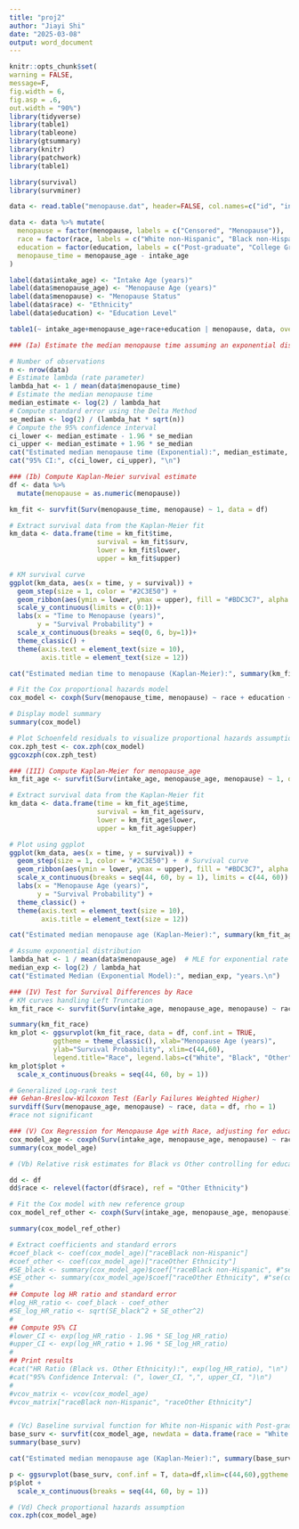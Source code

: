 ```yaml
---
title: "proj2"
author: "Jiayi Shi"
date: "2025-03-08"
output: word_document
---
```


```r
knitr::opts_chunk$set(
warning = FALSE,
message=F,
fig.width = 6,
fig.asp = .6,
out.width = "90%")
library(tidyverse)
library(table1)
library(tableone)
library(gtsummary)
library(knitr)
library(patchwork)
library(table1)
```

```r
library(survival)
library(survminer)

data <- read.table("menopause.dat", header=FALSE, col.names=c("id", "intake_age", "menopause_age", "menopause", "race", "education"))

data <- data %>% mutate(
  menopause = factor(menopause, labels = c("Censored", "Menopause")),
  race = factor(race, labels = c("White non-Hispanic", "Black non-Hispanic", "Other Ethnicity")),
  education = factor(education, labels = c("Post-graduate", "College Graduate", "Some College", "High School or less")),
  menopause_time = menopause_age - intake_age
)

label(data$intake_age) <- "Intake Age (years)"
label(data$menopause_age) <- "Menopause Age (years)"
label(data$menopause) <- "Menopause Status"
label(data$race) <- "Ethnicity"
label(data$education) <- "Education Level"

table1(~ intake_age+menopause_age+race+education | menopause, data, overall = F)
```

```r
### (Ia) Estimate the median menopause time assuming an exponential distribution

# Number of observations
n <- nrow(data)
# Estimate lambda (rate parameter)
lambda_hat <- 1 / mean(data$menopause_time)
# Estimate the median menopause time
median_estimate <- log(2) / lambda_hat
# Compute standard error using the Delta Method
se_median <- log(2) / (lambda_hat * sqrt(n))
# Compute the 95% confidence interval
ci_lower <- median_estimate - 1.96 * se_median
ci_upper <- median_estimate + 1.96 * se_median
cat("Estimated median menopause time (Exponential):", median_estimate, "\n")
cat("95% CI:", c(ci_lower, ci_upper), "\n")
```

```r
### (Ib) Compute Kaplan-Meier survival estimate
df <- data %>% 
  mutate(menopause = as.numeric(menopause))

km_fit <- survfit(Surv(menopause_time, menopause) ~ 1, data = df)

# Extract survival data from the Kaplan-Meier fit
km_data <- data.frame(time = km_fit$time,
                      survival = km_fit$surv,
                      lower = km_fit$lower,
                      upper = km_fit$upper)

# KM survival curve
ggplot(km_data, aes(x = time, y = survival)) +
  geom_step(size = 1, color = "#2C3E50") + 
  geom_ribbon(aes(ymin = lower, ymax = upper), fill = "#BDC3C7", alpha = 0.3) +
  scale_y_continuous(limits = c(0:1))+
  labs(x = "Time to Menopause (years)",
       y = "Survival Probability") +
  scale_x_continuous(breaks = seq(0, 6, by=1))+
  theme_classic() +  
  theme(axis.text = element_text(size = 10),
        axis.title = element_text(size = 12))

cat("Estimated median time to menopause (Kaplan-Meier):", summary(km_fit)$table["median"], "\n")
```

```r
# Fit the Cox proportional hazards model
cox_model <- coxph(Surv(menopause_time, menopause) ~ race + education + intake_age, data = df)

# Display model summary
summary(cox_model)

# Plot Schoenfeld residuals to visualize proportional hazards assumption
cox.zph_test <- cox.zph(cox_model)
ggcoxzph(cox.zph_test)

```


```r
### (III) Compute Kaplan-Meier for menopause_age
km_fit_age <- survfit(Surv(intake_age, menopause_age, menopause) ~ 1, data = df)

# Extract survival data from the Kaplan-Meier fit
km_data <- data.frame(time = km_fit_age$time,
                      survival = km_fit_age$surv,
                      lower = km_fit_age$lower,
                      upper = km_fit_age$upper)

# Plot using ggplot
ggplot(km_data, aes(x = time, y = survival)) +
  geom_step(size = 1, color = "#2C3E50") +  # Survival curve
  geom_ribbon(aes(ymin = lower, ymax = upper), fill = "#BDC3C7", alpha = 0.3) +  # Confidence interval shading
  scale_x_continuous(breaks = seq(44, 60, by = 1), limits = c(44, 60)) +  
  labs(x = "Menopause Age (years)",
       y = "Survival Probability") +
  theme_classic() +
  theme(axis.text = element_text(size = 10),
        axis.title = element_text(size = 12))

cat("Estimated median menopause age (Kaplan-Meier):", summary(km_fit_age)$table["median"], "years.\n")

# Assume exponential distribution
lambda_hat <- 1 / mean(data$menopause_age)  # MLE for exponential rate
median_exp <- log(2) / lambda_hat
cat("Estimated Median (Exponential Model):", median_exp, "years.\n")

```

```r
### (IV) Test for Survival Differences by Race
# KM curves handling Left Truncation
km_fit_race <- survfit(Surv(intake_age, menopause_age, menopause) ~ race, data = df)

summary(km_fit_race)
km_plot <- ggsurvplot(km_fit_race, data = df, conf.int = TRUE, 
           ggtheme = theme_classic(), xlab="Menopause Age (years)", 
           ylab="Survival Probability", xlim=c(44,60),
           legend.title="Race", legend.labs=c("White", "Black", "Other"))
km_plot$plot +
  scale_x_continuous(breaks = seq(44, 60, by = 1)) 

# Generalized Log-rank test
## Gehan-Breslow-Wilcoxon Test (Early Failures Weighted Higher)
survdiff(Surv(menopause_age, menopause) ~ race, data = df, rho = 1)
#race not significant
```

```r
### (V) Cox Regression for Menopause Age with Race, adjusting for education, Handling Left Truncation
cox_model_age <- coxph(Surv(intake_age, menopause_age, menopause) ~ race + education, data = df)
summary(cox_model_age)

# (Vb) Relative risk estimates for Black vs Other controlling for education

dd <- df
dd$race <- relevel(factor(df$race), ref = "Other Ethnicity")

# Fit the Cox model with new reference group
cox_model_ref_other <- coxph(Surv(intake_age, menopause_age, menopause) ~ race + education, data = dd)

summary(cox_model_ref_other)

# Extract coefficients and standard errors
#coef_black <- coef(cox_model_age)["raceBlack non-Hispanic"]
#coef_other <- coef(cox_model_age)["raceOther Ethnicity"]
#SE_black <- summary(cox_model_age)$coef["raceBlack non-Hispanic", #"se(coef)"]
#SE_other <- summary(cox_model_age)$coef["raceOther Ethnicity", #"se(coef)"]
#
## Compute log HR ratio and standard error
#log_HR_ratio <- coef_black - coef_other
#SE_log_HR_ratio <- sqrt(SE_black^2 + SE_other^2)
#
## Compute 95% CI
#lower_CI <- exp(log_HR_ratio - 1.96 * SE_log_HR_ratio)
#upper_CI <- exp(log_HR_ratio + 1.96 * SE_log_HR_ratio)
#
## Print results
#cat("HR Ratio (Black vs. Other Ethnicity):", exp(log_HR_ratio), "\n")
#cat("95% Confidence Interval: (", lower_CI, ",", upper_CI, ")\n")
#
#vcov_matrix <- vcov(cox_model_age)
#vcov_matrix["raceBlack non-Hispanic", "raceOther Ethnicity"]


# (Vc) Baseline survival function for White non-Hispanic with Post-graduate education
base_surv <- survfit(cox_model_age, newdata = data.frame(race = "White non-Hispanic", education = "Post-graduate"))
summary(base_surv)

cat("Estimated median menopause age (Kaplan-Meier):", summary(base_surv)$table["median"], "years.\n")

p <- ggsurvplot(base_surv, conf.inf = T, data=df,xlim=c(44,60),ggtheme = theme_classic(), xlab="Menopause Age (years)", ylab="Baseline Survival Probability", legend = "none")
p$plot +
  scale_x_continuous(breaks = seq(44, 60, by = 1)) 

# (Vd) Check proportional hazards assumption
cox.zph(cox_model_age)

```

